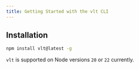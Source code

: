 ```yaml
---
title: Getting Started with the vlt CLI
---
```


## Installation

```bash
npm install vlt@latest -g
```

`vlt` is supported on Node versions `20` or `22` currently.

